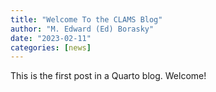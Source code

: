 ```yaml
---
title: "Welcome To the CLAMS Blog"
author: "M. Edward (Ed) Borasky"
date: "2023-02-11"
categories: [news]
---
```


This is the first post in a Quarto blog. Welcome!
